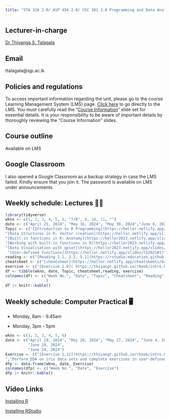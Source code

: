 ```yaml
---
title: "STA 326 2.0/ ASP 454 2.0/ CSC 381 2.0 Programming and Data Analysis with R"
---
```


## Lecturer-in-charge

[Dr Thiyanga S. Talagala](https://thiyanga.netlify.app/)

## Email

ttalagala\@sjp.ac.lk

## Policies and regulations

To access important information regarding the unit, please go to the course Learning Management System (LMS) page. [Click here](https://lms.fas.sjp.ac.lk/enrol/index.php?id=3448) to go directly to the LMS. You must carefully read the “[Course Information](https://hellor.netlify.app/2021/week0onsite#1)” slide set for essential details. It is your responsibility to be aware of important details by thoroughly reviewing the “Course Information” slides.

## Course outline

Available on LMS

## Google Classroom

I also opened a Google Classroom as a backup strategy in case the LMS failed. Kindly ensure that you join it. The password is available on LMS under announcements.

## Weekly schedule: Lectures 👩‍🏫

```r
library(tidyverse)
wkno <- c(1, 2, 3, 4, 5, 6, "7/8", 9, 10, 11, "")
date <- c("April 25, 2024", "May 16, 2024", "May 30, 2024","June 6, 2024", "June 13, 2024", "June 14, 2024", "June 20, 2024/ June 27, 2024", "June 28, 2024", "July 4, 2024", "July 11, 2024", "")
Topic <- c("[Introduction to R Programming](https://hellor.netlify.app/2021/week1/l12021#1)", 
"[Data Structures in R: Vector creation](https://hellor.netlify.app/slides/l22021#1)", 
"[Built-in functions in R: Anatomy](https://hellor2023.netlify.app/slides/l32021#1)", 
"[Working with built-in functions in R](https://hellor2023.netlify.app/slides/l42022#1)",
"[Data Visualisation with qplot](https://hellor2023.netlify.app/slides/l42022#59)", 
 "[User-defined functions](https://hellor.netlify.app/slides/l52021#1)" ,"[Control Structures](https://hellor2023.netlify.app/slides/l62021#1)", "[ Introduction to the Tidyverse Data Science Workflow: Tibble, Factor, Pipe operator](https://hellor.netlify.app/slides/l72021#1)", "[Reproducible Reporting](https://hellor.netlify.app/slides/hellor.rmarkdown#1)", "[Data import and export](https://hellor.netlify.app/slides/l82021#1)", "[Reshaping data](https://hellor.netlify.app/slides/l102021#1)")
reading <- c("[Reading 2.1, 2.2, 5.1](https://rstudio-education.github.io/hopr/basics.html)", "[Sections 2.1-2.5](https://thiyangt.github.io/rbook/chap2.html)", "", "", "[Chapter 19](https://r4ds.had.co.nz/functions.html)", "", "", "[R for Data Science](https://r4ds.had.co.nz/introduction.html)", "", "", "")
cheatsheet <- c("[cheatsheet](https://hellor.netlify.app/cheatsheets/baser.pdf)", "", "", "", "", "", "", "", "", "", "")
exercise <- c("[Exercise 1.8]( https://thiyangt.github.io/rbook/intro.html)", "Exercise 2.6", "", "", "See slides", "See slides", "See slides", "See slides", "", "", "")
df <- tibble(wkno, date, Topic, cheatsheet,reading, exercise)
colnames(df) <- c("Week No.", "Date", "Topic", "Cheatsheet", "Reading", "Exercise"
                  )
df |> knitr::kable()
```

## Weekly schedule: Computer Practical 🖥️

-   Monday, 8am - 9.45am

-   Monday, 3pm - 5pm

```r
wkno <- c(1, 2, 3, 4, 5, 6)
date <- c("April 29, 2024", "May 20, 2024", "May 27, 2024", "June 4, 2024",
          "June 10, 2024",
          "June 24, 2024")
Exercise <- c("[Exercise 1.12](https://thiyangt.github.io/rbook/intro.html)", "[Exercise 2.6](https://thiyangt.github.io/rbook/chap2.html)", "[Exercise 2.10 and 2.12](https://thiyangt.github.io/rbook/chap2.html)", "[Exercise 2.14 and Exercise 2.16]( https://thiyangt.github.io/rbook/chap2.html)", "[Q2-Q6](https://hellor2023.netlify.app/slides/l42022#32)
","Perform EDA on iris data sets and complete exercises in user-defined functions slide set")
dfp <- data.frame(wkno, date, Exercise)
colnames(dfp) <- c("Week No.", "Date", "Exercise")
dfp |> knitr::kable()

```

## Video Links

[Installing R](https://www.youtube.com/watch?v=aRwxsAEoRzs&list=PL7Bw8wPdOZXlEVRbvYmP59SapfjfOy5pS&index=1)

[Installing RStudio](https://www.youtube.com/watch?v=Q1NRj2Dzdn0&t=18s)
